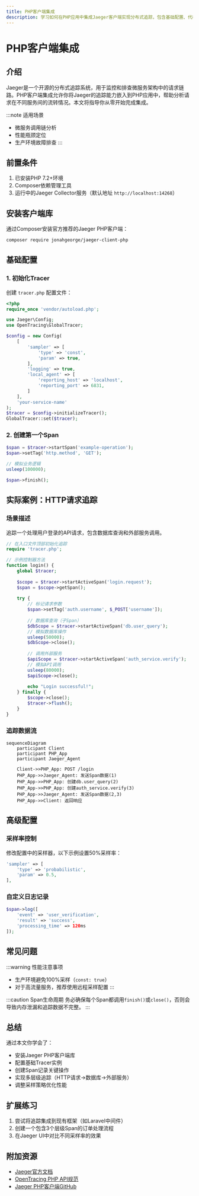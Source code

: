 ```yaml
---
title: PHP客户端集成
description: 学习如何在PHP应用中集成Jaeger客户端实现分布式追踪，包含基础配置、代码示例和实际应用场景。
---
```


# PHP客户端集成

## 介绍

Jaeger是一个开源的分布式追踪系统，用于监控和排查微服务架构中的请求链路。PHP客户端集成允许你将Jaeger的追踪能力嵌入到PHP应用中，帮助分析请求在不同服务间的流转情况。本文将指导你从零开始完成集成。

:::note 适用场景
- 微服务调用链分析
- 性能瓶颈定位
- 生产环境故障排查
:::

## 前置条件

1. 已安装PHP 7.2+环境
2. Composer依赖管理工具
3. 运行中的Jaeger Collector服务（默认地址 `http://localhost:14268`）

## 安装客户端库

通过Composer安装官方推荐的Jaeger PHP客户端：

```bash
composer require jonahgeorge/jaeger-client-php
```

## 基础配置

### 1. 初始化Tracer

创建 `tracer.php` 配置文件：

```php
<?php
require_once 'vendor/autoload.php';

use Jaeger\Config;
use OpenTracing\GlobalTracer;

$config = new Config(
    [
        'sampler' => [
            'type' => 'const',
            'param' => true,
        ],
        'logging' => true,
        'local_agent' => [
            'reporting_host' => 'localhost',
            'reporting_port' => 6831,
        ]
    ],
    'your-service-name'
);
$tracer = $config->initializeTracer();
GlobalTracer::set($tracer);
```

### 2. 创建第一个Span

```php
$span = $tracer->startSpan('example-operation');
$span->setTag('http.method', 'GET');

// 模拟业务逻辑
usleep(100000);

$span->finish();
```

## 实际案例：HTTP请求追踪

### 场景描述
追踪一个处理用户登录的API请求，包含数据库查询和外部服务调用。

```php
// 在入口文件顶部初始化追踪
require 'tracer.php';

// 示例控制器方法
function login() {
    global $tracer;
    
    $scope = $tracer->startActiveSpan('login.request');
    $span = $scope->getSpan();
    
    try {
        // 标记请求参数
        $span->setTag('auth.username', $_POST['username']);
        
        // 数据库查询（子Span）
        $dbScope = $tracer->startActiveSpan('db.user_query');
        // 模拟数据库操作
        usleep(50000);
        $dbScope->close();
        
        // 调用外部服务
        $apiScope = $tracer->startActiveSpan('auth_service.verify');
        // 模拟API调用
        usleep(80000);
        $apiScope->close();
        
        echo "Login successful!";
    } finally {
        $scope->close();
        $tracer->flush();
    }
}
```

### 追踪数据流

```mermaid
sequenceDiagram
    participant Client
    participant PHP_App
    participant Jaeger_Agent
    
    Client->>PHP_App: POST /login
    PHP_App->>Jaeger_Agent: 发送Span数据(1)
    PHP_App->>PHP_App: 创建db.user_query(2)
    PHP_App->>PHP_App: 创建auth_service.verify(3)
    PHP_App->>Jaeger_Agent: 发送Span数据(2,3)
    PHP_App->>Client: 返回响应
```

## 高级配置

### 采样率控制

修改配置中的采样器，以下示例设置50%采样率：

```php
'sampler' => [
    'type' => 'probabilistic',
    'param' => 0.5,
],
```

### 自定义日志记录

```php
$span->log([
    'event' => 'user_verification',
    'result' => 'success',
    'processing_time' => 120ms
]);
```

## 常见问题

:::warning 性能注意事项
- 生产环境避免100%采样（`const: true`）
- 对于高流量服务，推荐使用远程采样配置
:::

:::caution Span生命周期
务必确保每个Span都调用`finish()`或`close()`，否则会导致内存泄漏和追踪数据不完整。
:::

## 总结

通过本文你学会了：
- 安装Jaeger PHP客户端库
- 配置基础Tracer实例
- 创建Span记录关键操作
- 实现多层级追踪（HTTP请求→数据库→外部服务）
- 调整采样策略优化性能

## 扩展练习

1. 尝试将追踪集成到现有框架（如Laravel中间件）
2. 创建一个包含3个层级Span的订单处理流程
3. 在Jaeger UI中对比不同采样率的效果

## 附加资源

- [Jaeger官方文档](https://www.jaegertracing.io/docs/)
- [OpenTracing PHP API规范](https://github.com/opentracing/opentracing-php)
- [Jaeger PHP客户端GitHub](https://github.com/jonahgeorge/jaeger-client-php)